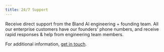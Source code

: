 ```yaml
---
title: 24/7 Support
---
```



Receive direct support from the Bland AI engineering + founding team. All our enterprise customers have our founders' phone numbers, and receive rapid responses & help from engineering team members.

For additional information, <a href="https://forms.default.com/361589">get in touch</a>.
